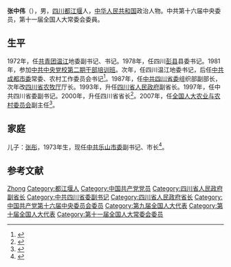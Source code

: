 '''张中伟'''（{{bd|1942年|||catIdx=}}），男，[[四川|四川]][[都江堰|都江堰]]人，[[中华人民共和国|中华人民共和国]]政治人物。中共第十六届中央委员，第十一届全国人大常委会委員。

==生平==
1972年，任[[中國共產主義青年團|共青团]][[温江|温江]]地委副书记、书记。1978年，任四川[[彭县|彭县]]县委书记。1981年，参加[[中央党校一年制中青年干部培训班|中共中央党校第二期干部培训班]]。次年，任四川温江地委书记，后任[[中共成都市委|中共成都市委]]常委、农村工作委员会书记<ref>{{cite web|title=新闻资料：四川省省长张中伟|url=http://news.sina.com.cn/c/2003-02-27/1200925438.shtml|publisher=新浪网|accessdate=2012-03-03|archive-date=2019-06-10|archive-url=https://web.archive.org/web/20190610052636/http://news.sina.com.cn/c/2003-02-27/1200925438.shtml}}</ref>。1987年，任[[中共四川省委|中共四川省委]]组织部副部长，次年改[[四川省农牧厅|四川省农牧厅]]厅长。1993年，升任[[四川省人民政府|四川省人民政府]]副省长。1997年，任中共四川省委副书记。2000年，升任四川省省长<ref>{{cite web|title=四川省省长张中伟谈“新农村与生态旅游强省的建设”|url=http://unn.people.com.cn/GB/14748/4196228.html|publisher=人民网|accessdate=2012-03-03|archive-date=2016-03-04|archive-url=https://web.archive.org/web/20160304113237/http://unn.people.com.cn/GB/14748/4196228.html}}</ref>。2007年，任[[全国人大农业与农村委员会|全国人大农业与农村委员会]]副主任<ref>{{cite web|title=第十一届全国人民代表大会八个专门委员会主任委员、副主任委员、委员名单|url=http://news.xinhuanet.com/misc/2008-03/17/content_7810104.htm|publisher=新华网|accessdate=2012-03-03|archive-date=2012-01-26|archive-url=https://web.archive.org/web/20120126060716/http://news.xinhuanet.com/misc/2008-03/17/content_7810104.htm|dead-url=no}}</ref>。

== 家庭 ==
儿子：[[张彤_(政治人物)|张彤]]，1973年生，现任[[中共乐山市委|中共乐山市委]]副书记、市长<ref>{{Cite web|title=“70后”张彤被提名为乐山市政府市长人选|url=http://cd.qq.com/a/20130304/000541.htm|author=伍策 王月婷 赵蝶|date=2013-03-04|archiveurl=https://web.archive.org/web/20161010181515/http://cd.qq.com/a/20130304/000541.htm|archivedate=2016-10-10|dead-url=yes|access-date=2014-04-12}}</ref>。

==参考文献==
{{reflist}}

{{四川行政长官}}
{{中华人民共和国四川省正职领导人|nocat}}

{{Authority control}}
{{DEFAULTSORT:Zhang}}
[[Category:张姓|Zhong]]
[[Category:都江堰人|Category:都江堰人]]
[[Category:中国共产党党员|Category:中国共产党党员]]
[[Category:四川省人民政府副省长|Category:四川省人民政府副省长]]
[[Category:中共四川省委副书记|Category:中共四川省委副书记]]
[[Category:四川省人民政府省长|Category:四川省人民政府省长]]
[[Category:中国共产党第十六届中央委员会委员|Category:中国共产党第十六届中央委员会委员]]
[[Category:第九届全国人大代表|Category:第九届全国人大代表]]
[[Category:第十届全国人大代表|Category:第十届全国人大代表]]
[[Category:第十一届全国人大常委会委员|Category:第十一届全国人大常委会委员]]


{{中国政治人物小作品}}